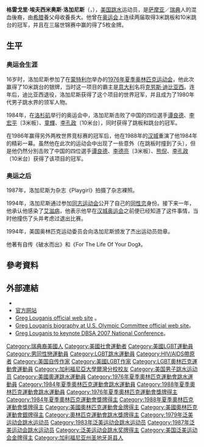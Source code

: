 {{noteTA
|G1=Aquatics
|T=zh-cn:格雷格·洛加尼斯;zh-hk:格雷格·盧根尼斯;zh-tw:格雷格·洛加尼斯;
|1=zh-hans:埃德蒙顿;zh-hk:愛民頓;zh-tw:艾德蒙頓;
}}
{{Infobox sportsperson
|name           = 格雷格·洛加尼斯<br/>Gregory Louganis
|圖像           = Greglouganis.jpg
|fullname       = Gregory Efthimios Louganis
|country        = {{USA}}
|birthdate      = {{birth date and age|1960|01|29}}
|birth_place    = {{USA}}[[加利福尼亚州|加利福尼亚州]]El Cajon
|hometown       =
|residence      =
|spouse         = {{marriage|Johnny Chaillot|2013}}
|training       =
|height         = {{height|ft=5|in=9|precision=2}}
|event          = [[跳水|跳水]]: 1米板，3米板，10米台
|natlteam       =
|club           =
|collegeteam    = 
{{plainlist}}
*[[邁阿密大學_(佛罗里达州)|迈阿密大学]]
*[[爾灣加州大學|爾灣加州大學]]
{{endplainlist}}
|medaltemplates =
{{MedalCountry|{{USA}}}}
{{MedalSport|男子跳水}}
{{MedalCompetition|[[夏季奧林匹克運動會|夏季奧林匹克運動會]]}}
{{MedalSilver|[[1976年夏季奧林匹克運動會|1976年 蒙特利爾]] | [[1976年夏季奧林匹克運動會跳水比賽|10米台]]}}
{{MedalGold|[[1984年夏季奧林匹克運動會|1984年 洛杉磯]] | [[1984年夏季奧林匹克運動會跳水比賽|3米板]]}}
{{MedalGold|[[1984年夏季奧林匹克運動會|1984年 洛杉磯]] | [[1984年夏季奧林匹克運動會跳水比賽|10米台]]}}
{{MedalGold|[[1988年夏季奧林匹克運動會|1988年 汉城]] | [[1988年夏季奧林匹克運動會跳水比賽|3米板]]}}
{{MedalGold|[[1988年夏季奧林匹克運動會|1988年 汉城]] | [[1988年夏季奧林匹克運動會跳水比賽|10米台]]}}
{{MedalCompetition|[[世界游泳錦標賽|世界游泳錦標賽]]}}
{{MedalGold|[[1978年世界游泳錦標賽|1978年 柏林]]| 10米台}}
{{MedalGold|[[1982年世界游泳錦標賽|1982年 瓜亞基爾]] | 3米板}}
{{MedalGold|[[1982年世界游泳錦標賽|1982年 瓜亞基爾]] | 10米台}}
{{MedalGold|[[1986年世界游泳錦標賽|1986年 馬德里]] | 3米板}}
{{MedalGold|[[1986年世界游泳錦標賽|1986年 馬德里]] | 10米台}}
{{MedalCompetition|[[泛美運動會|泛美運動會]]}}
{{MedalGold|[[1979年泛美運動會|1979年 聖胡安]] | 3米板}}
{{MedalGold|[[1979年泛美運動會|1979年 聖胡安]] | 10米台}}
{{MedalGold|[[1983年泛美運動會|1983年 加拉加斯]] | 3米板}}
{{MedalGold|[[1983年泛美運動會|1983年 加拉加斯]] | 10米台}}
{{MedalGold|[[1987年泛美運動會|1987年 印第安納波利斯]] | 3米板}}
{{MedalGold|[[1987年泛美運動會|1987年 印第安納波利斯]] | 10米台}}
{{MedalCompetition|[[夏季世界大學生運動會|夏季世界大學生運動會]]}}
{{MedalGold|[[1983年世界大學生運動會|1983年 愛民頓]] | 3米板}}
{{MedalGold|[[1983年世界大學生運動會|1983年 愛民頓]] | 10米台}}
}}
{{世大運獎牌記錄
|項目=跳水
|a1=1983
|b1=1
|c1=3公尺跳板
|a2=1983
|b2=1
|c2=10公尺跳臺
}}
'''格雷戈里·埃夫西米奥斯·洛加尼斯'''（{{lang-en|Gregory Efthimios Louganis}}，{{bd|1960年|1月29日||}}），[[美国|美国]][[跳水|跳水]]运动员，是[[萨摩亚|萨摩亚]]／[[瑞典|瑞典]]人的混血後裔，由[[希腊|希腊]]養父母收養長大。他曾在[[奥运会|奥运会]]上连续两届取得3米跳板和10米跳台的冠军，并且在三届世锦赛中赢的得了5枚金牌。

== 生平 ==
=== 奥运会生涯 ===
16岁时，洛加尼斯参加了在[[蒙特利尔|蒙特利尔]]举办的[[1976年夏季奥林匹克运动会|1976年夏季奥林匹克运动会]]，他此次赢得了10米跳台的银牌，当时这一项目的霸主是[[意大利|意大利]]名将[[克劳斯·迪比亚西|克劳斯·迪比亚西]]。连年后，迪比亚西退役，洛加尼斯获得了这个项目的世界冠军，并且成为了1980年代男子跳水界的领军人物。 

1984年，在[[洛杉矶|洛杉矶]]举行的奥运会中，洛加尼斯击败了中国的四位選手[[谭良德|谭良德]]、[[李宏平|李宏平]]〔3米板〕、[[童輝|童輝]]、[[李孔政|李孔政]]〔10米台〕，同时获得了跳板和跳台的冠军。

在1986年赢得另外两枚世界竞标赛的冠军后，他在1988年的[[汉城|汉城]]重演了他1984年的精彩一幕。虽然他在此次的运动会中出现了一些意外（在跳板时撞到了头），但是他仍然分別击败了中国的四位選手[[谭良德|谭良德]]、[[李德亮|李德亮]]〔3米板〕、[[熊倪|熊倪]]、[[李孔政|李孔政]]〔10米台〕获得了该项目的冠军。

=== 奥运之后 ===
1987年，洛加尼斯为杂志《Playgirl》拍摄了杂志裸照。

1994年，洛加尼斯通过参加[[同志运动会|同志运动会]]公开了自己的[[同性恋|同性恋]]身份。接下来一年，他承认他感染了[[艾滋病|艾滋病]]，他表示他早在[[汉城奥运会|汉城奥运会]]之前便已经知道了这件事情，当时他撞伤了头并考虑过退出比赛。

1994年，美国奥林匹克运动委员会向洛加尼斯颁发了杰出运动员勋章。

他著有自传《破水而出》和《For The Life Of Your Dog》。

== 參考資料 ==
{{Reflist}}

== 外部連結 ==
*{{IOC profile|id=gregory-louganis}}
* [http://www.louganis.com/ 官方网站] {{Wayback|url=http://www.louganis.com/ |date=20030722192025 }}
* [http://www.louganis.com Greg Louganis official web site] {{Wayback|url=http://www.louganis.com/ |date=20030722192025 }}。
* [https://web.archive.org/web/20070928005823/http://www.usoc.org/26_38190.htm Greg Louganis biography at U.S. Olympic Committee official web site]。
* [https://web.archive.org/web/20070528001108/http://www.dbsalliance.org/site/PageServer?pagename=Conference2007_Louganis Greg Louganis to keynote DBSA 2007 National Conference]。

{{奥林匹克运动会跳水男子单人3米跳板冠军}}
{{奥林匹克运动会跳水男子单人10米跳台冠军}}
{{世界游泳錦標賽跳水項目－男子3米彈板冠軍}}
{{世界游泳錦標賽跳水項目－男子10米高臺冠軍}}
{{泛美运动会跳水比赛男子3米跳板冠军}}
{{泛美运动会跳水比赛男子10米跳台冠军}}

{{Authority control}}
{{DEFAULTSORT:Louganis, Greg}}
[[Category:瑞典裔美國人|Category:瑞典裔美國人]]
[[Category:美國社會運動者|Category:美國社會運動者]]
[[Category:美國LGBT運動員|Category:美國LGBT運動員]]
[[Category:男同性戀運動員|Category:男同性戀運動員]]
[[Category:LGBT跳水運動員|Category:LGBT跳水運動員]]
[[Category:HIV/AIDS帶原者|Category:HIV/AIDS帶原者]]
[[Category:美国自传作家|Category:美国自传作家]]
[[Category:美國LGBT作家|Category:美國LGBT作家]]
[[Category:LGBT奧林匹克運動會運動員|Category:LGBT奧林匹克運動會運動員]]
[[Category:加利福尼亞大學爾灣分校校友|Category:加利福尼亞大學爾灣分校校友]]
[[Category:美国男子跳水运动员|Category:美国男子跳水运动员]]
[[Category:美國奧運跳水運動員|Category:美國奧運跳水運動員]]
[[Category:1976年夏季奧林匹克運動會跳水運動員|Category:1976年夏季奧林匹克運動會跳水運動員]]
[[Category:1984年夏季奧林匹克運動會跳水運動員|Category:1984年夏季奧林匹克運動會跳水運動員]]
[[Category:1988年夏季奧林匹克運動會跳水運動員|Category:1988年夏季奧林匹克運動會跳水運動員]]
[[Category:1976年夏季奧林匹克運動會獎牌得主|Category:1976年夏季奧林匹克運動會獎牌得主]]
[[Category:1984年夏季奧林匹克運動會獎牌得主|Category:1984年夏季奧林匹克運動會獎牌得主]]
[[Category:1988年夏季奧林匹克運動會獎牌得主|Category:1988年夏季奧林匹克運動會獎牌得主]]
[[Category:美國奧林匹克運動會金牌得主|Category:美國奧林匹克運動會金牌得主]]
[[Category:美國奧林匹克運動會銀牌得主|Category:美國奧林匹克運動會銀牌得主]]
[[Category:奧林匹克運動會跳水獎牌得主|Category:奧林匹克運動會跳水獎牌得主]]
[[Category:1979年泛美运动会跳水运动员|Category:1979年泛美运动会跳水运动员]]
[[Category:1983年泛美运动会跳水运动员|Category:1983年泛美运动会跳水运动员]]
[[Category:1987年泛美运动会跳水运动员|Category:1987年泛美运动会跳水运动员]]
[[Category:泛美运动会跳水奖牌得主|Category:泛美运动会跳水奖牌得主]]
[[Category:美国泛美运动会金牌得主|Category:美国泛美运动会金牌得主]]
[[Category:加利福尼亚州圣地牙哥县人|Category:加利福尼亚州圣地牙哥县人]]